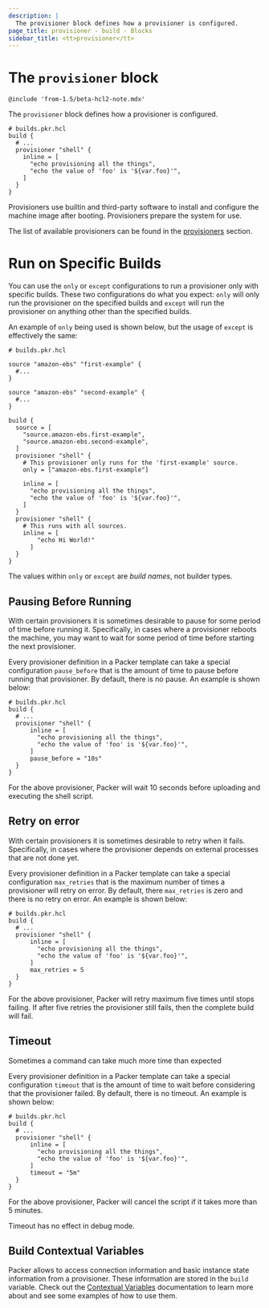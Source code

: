 ```yaml
---
description: |
  The provisioner block defines how a provisioner is configured.
page_title: provisioner - build - Blocks
sidebar_title: <tt>provisioner</tt>
---
```


# The `provisioner` block

`@include 'from-1.5/beta-hcl2-note.mdx'`

The `provisioner` block defines how a provisioner is configured.

```hcl
# builds.pkr.hcl
build {
  # ...
  provisioner "shell" {
    inline = [
      "echo provisioning all the things",
      "echo the value of 'foo' is '${var.foo}'",
    ]
  }
}
```

Provisioners use builtin and third-party software to install and configure the
machine image after booting. Provisioners prepare the system for use.

The list of available provisioners can be found in the
[provisioners](/docs/provisioners) section.

# Run on Specific Builds

You can use the `only` or `except` configurations to run a provisioner only
with specific builds. These two configurations do what you expect: `only` will
only run the provisioner on the specified builds and `except` will run the
provisioner on anything other than the specified builds.

An example of `only` being used is shown below, but the usage of `except` is
effectively the same:

```hcl
# builds.pkr.hcl

source "amazon-ebs" "first-example" {
  #...
}

source "amazon-ebs" "second-example" {
  #...
}

build {
  source = [
    "source.amazon-ebs.first-example",
    "source.amazon-ebs.second-example",
  ]
  provisioner "shell" {
    # This provisioner only runs for the 'first-example' source.
    only = ["amazon-ebs.first-example"]

    inline = [
      "echo provisioning all the things",
      "echo the value of 'foo' is '${var.foo}'",
    ]
  }
  provisioner "shell" {
    # This runs with all sources.
    inline = [
        "echo Hi World!"
      ]
  }
}
```

The values within `only` or `except` are _build names_, not builder types.

## Pausing Before Running

With certain provisioners it is sometimes desirable to pause for some period of
time before running it. Specifically, in cases where a provisioner reboots the
machine, you may want to wait for some period of time before starting the next
provisioner.

Every provisioner definition in a Packer template can take a special
configuration `pause_before` that is the amount of time to pause before running
that provisioner. By default, there is no pause. An example is shown below:

```hcl
# builds.pkr.hcl
build {
  # ...
  provisioner "shell" {
      inline = [
        "echo provisioning all the things",
        "echo the value of 'foo' is '${var.foo}'",
      ]
      pause_before = "10s"
  }
}
```

For the above provisioner, Packer will wait 10 seconds before uploading and
executing the shell script.

## Retry on error

With certain provisioners it is sometimes desirable to retry when it fails.
Specifically, in cases where the provisioner depends on external processes that are not done yet.

Every provisioner definition in a Packer template can take a special
configuration `max_retries` that is the maximum number of times a provisioner will retry on error.
By default, there `max_retries` is zero and there is no retry on error. An example is shown below:

```hcl
# builds.pkr.hcl
build {
  # ...
  provisioner "shell" {
      inline = [
        "echo provisioning all the things",
        "echo the value of 'foo' is '${var.foo}'",
      ]
      max_retries = 5
  }
}
```

For the above provisioner, Packer will retry maximum five times until stops failing.
If after five retries the provisioner still fails, then the complete build will fail.

## Timeout

Sometimes a command can take much more time than expected

Every provisioner definition in a Packer template can take a special
configuration `timeout` that is the amount of time to wait before
considering that the provisioner failed. By default, there is no timeout. An
example is shown below:

```hcl
# builds.pkr.hcl
build {
  # ...
  provisioner "shell" {
      inline = [
        "echo provisioning all the things",
        "echo the value of 'foo' is '${var.foo}'",
      ]
      timeout = "5m"
  }
}
```

For the above provisioner, Packer will cancel the script if it takes more than
5 minutes.

Timeout has no effect in debug mode.

## Build Contextual Variables

Packer allows to access connection information and basic instance state information from a provisioner. These information are stored in the `build` variable.
Check out the [Contextual Variables](/docs/templates/hcl_templates/contextual-variables) documentation to learn more about and see some examples of how to use them.
